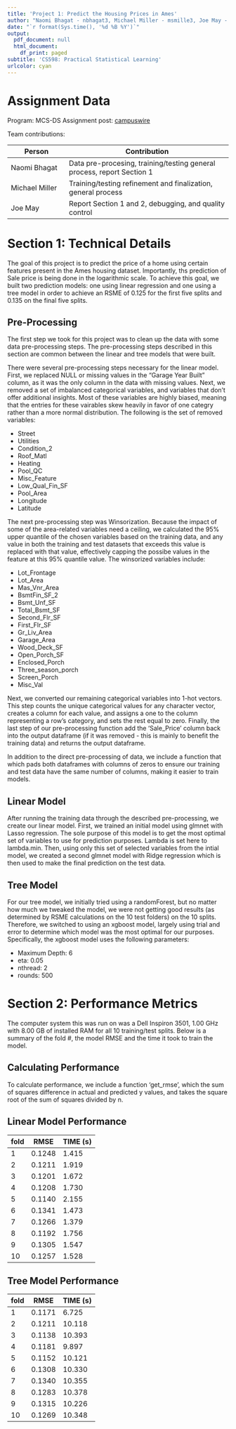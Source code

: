 ```yaml
---
title: 'Project 1: Predict the Housing Prices in Ames'
author: "Naomi Bhagat - nbhagat3, Michael Miller - msmille3, Joe May - jemay3"
date: "`r format(Sys.time(), '%d %B %Y')`"
output:
  pdf_document: null
  html_document:
    df_print: paged
subtitle: 'CS598: Practical Statistical Learning'
urlcolor: cyan
---
```


# Assignment Data

Program: MCS-DS
Assignment post: [campuswire](https://campuswire.com/c/G06C55090/feed/193)


Team contributions:

| Person         | Contribution                                |
|----------------|---------------------------------------------|
| Naomi Bhagat   | Data pre-procesing, training/testing general process, report Section 1 |
| Michael Miller | Training/testing refinement and finalization, general process |
| Joe May        | Report Section 1 and 2, debugging, and quality control  |

# Section 1: Technical Details

The goal of this project is to predict the price of a home using certain features present in the Ames housing dataset. Importantly, ths prediction of Sale price is being done in the logarithmic scale. To achieve this goal, we built two prediction models: one using linear regression and one using a tree model in order to achieve an RSME of 0.125 for the first five splits and 0.135 on the final five splits.

## Pre-Processing

The first step we took for this project was to clean up the data with some data pre-processing steps. The pre-processing steps described in this section are common between the linear and tree models that were built.

There were several pre-processing steps necessary for the linear model. First, we replaced NULL or missing values in the "Garage Year Built" column, as it was the only column in the data with missing values. Next, we removed a set of imbalanced categorical variables, and variables that don't offer additional insights. Most of these variables are highly biased, meaning that the entries for these vairables skew heavily in favor of one categry rather than a more normal distribution. The following is the set of removed variables:

- Street
- Utilities
- Condition_2
- Roof_Matl
- Heating
- Pool_QC
- Misc_Feature
- Low_Qual_Fin_SF
- Pool_Area
- Longitude
- Latitude

The next pre-processing step was Winsorization. Because the impact of some of the area-related variables need a ceiling, we calculated the 95% upper quantile of the chosen variables based on the training data, and any value in both the training and test datasets that exceeds this value is replaced with that value, effectively capping the possibe values in the feature at this 95% quantile value. The winsorized variables include:

- Lot_Frontage
- Lot_Area
- Mas_Vnr_Area
- BsmtFin_SF_2
- Bsmt_Unf_SF
- Total_Bsmt_SF
- Second_Flr_SF
- First_Flr_SF
- Gr_Liv_Area
- Garage_Area
- Wood_Deck_SF
- Open_Porch_SF
- Enclosed_Porch
- Three_season_porch
- Screen_Porch
- Misc_Val

Next, we converted our remaining categorical variables into 1-hot vectors. This step counts the unique categorical values for any character vector, creates a column for each value, and assigns a one to the column representing a row’s category, and sets the rest equal to zero. Finally, the last step of our pre-processing function add the ‘Sale_Price’ column back into the output dataframe (if it was removed - this is mainly to benefit the training data) and returns the output dataframe.

In addition to the direct pre-processing of data, we include a function that which pads both dataframes with columns of zeros to ensure our training and test data have the same number of columns, making it easier to train models.

## Linear Model

After running the training data through the described pre-processing, we create our linear model. First, we trained an initial model using glmnet with Lasso regression. The sole purpose of this model is to get the most optimal set of variables to use for prediction purposes. Lambda is set here to lambda.min. Then, using only this set of selected variables from the intial model, we created a second glmnet model with Ridge regression which is then used to make the final prediction on the test data.

## Tree Model

For our tree model, we initially tried using a randomForest, but no matter how much we tweaked the model, we were not getting good results (as determined by RSME calculations on the 10 test folders) on the 10 splits. Therefore, we switched to using an xgboost model, largely using trial and error to determine which model was the most optimal for our purposes. Specifically, the xgboost model uses the following parameters:

- Maximum Depth: 6
- eta: 0.05
- nthread: 2
- rounds: 500

# Section 2: Performance Metrics

The computer system this was run on was a Dell Inspiron 3501, 1.00 GHz with 8.00 GB of installed RAM for all 10 training/test splits. Below is a summary of the fold #, the model RMSE and the time it took to train the model.

## Calculating Performance

To calculate performance, we include a function ‘get_rmse’, which the sum of squares difference in actual and predicted y values, and takes the square root of the sum of squares divided by n. 

## Linear Model Performance

| fold | RMSE | TIME (s) |
|------|------|----------|
| 1 | 0.1248 | 1.415 |
| 2 | 0.1211 | 1.919 |
| 3 | 0.1201 | 1.672 |
| 4 | 0.1208 | 1.730 |
| 5 | 0.1140 | 2.155 |
| 6 | 0.1341 | 1.473 |
| 7 | 0.1266 | 1.379 |
| 8 | 0.1192 | 1.756 |
| 9 | 0.1305 | 1.547 |
| 10 | 0.1257 | 1.528 |

## Tree Model Performance

| fold | RMSE | TIME (s) |
|------|------|----------|
| 1 | 0.1171 | 6.725 |
| 2 | 0.1211 | 10.118 |
| 3 | 0.1138 | 10.393 |
| 4 | 0.1181 | 9.897 |
| 5 | 0.1152 | 10.121 |
| 6 | 0.1308 | 10.330 |
| 7 | 0.1340 | 10.355 |
| 8 | 0.1283 | 10.378 |
| 9 | 0.1315 | 10.226 |
| 10 | 0.1269 | 10.348 |
